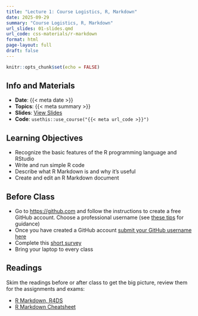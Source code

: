 ```yaml
---
title: "Lecture 1: Course Logistics, R, Markdown"
date: 2025-09-29
summary: "Course Logistics, R, Markdown"
url_slides: 01-slides.qmd
url_code: css-materials/r-markdown
format: html
page-layout: full
draft: false
---
```


```r
knitr::opts_chunk$set(echo = FALSE)
```

## Info and Materials

* **Date**: {{< meta date >}}
* **Topics**: {{< meta summary >}}
* **Slides**: [View Slides]({{< meta url_slides >}})
* **Code**: `usethis::use_course("{{< meta url_code >}}")`


## Learning Objectives

- Recognize the basic features of the R programming language and RStudio
- Write and run simple R code
- Describe what R Markdown is and why it's useful
- Create and edit an R Markdown document


## Before Class

- Go to <https://github.com> and follow the instructions to create a free GitHub account. Choose a professional username (see [these tips](https://happygitwithr.com/github-acct) for guidance)
- Once you have created a GitHub account [submit your GitHub username here](https://docs.google.com/spreadsheets/d/1xdGlva9YWt7RS5VpnyRqAQMSayPczzY4l3-iSW-JXzk/edit?usp=sharing)
- Complete this [short survey](https://forms.gle/SrVxNwCAixZSFr1QA)
- Bring your laptop to every class


## Readings

Skim the readings before or after class to get the big picture, review them for the assignments and exams:

- [R Markdown, R4DS](https://r4ds.had.co.nz/r-markdown.html)
- [R Markdown Cheatsheet](https://rmarkdown.rstudio.com/lesson-15.HTML)
